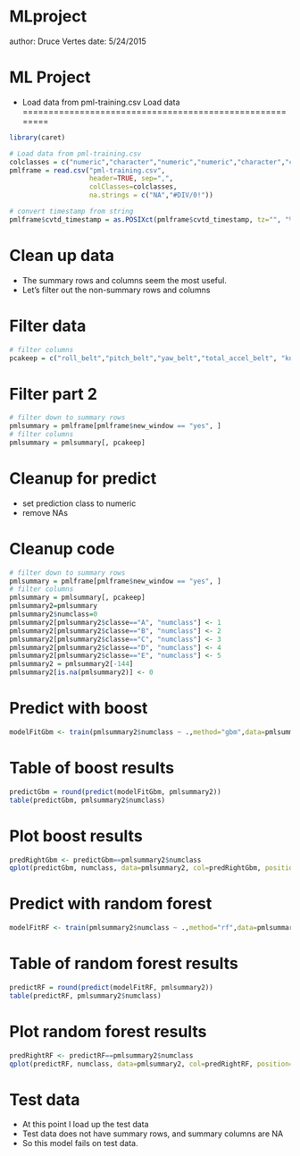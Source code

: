 MLproject
========================================================
author: Druce Vertes
date: 5/24/2015

ML Project
========================================================

- Load data from pml-training.csv
Load data
========================================================

```r
library(caret)

# Load data from pml-training.csv
colclasses = c("numeric","character","numeric","numeric","character","character","numeric","numeric","numeric","numeric","numeric","numeric","numeric","numeric","numeric","numeric","numeric","numeric","numeric","numeric","numeric","numeric","numeric","numeric","numeric","numeric","numeric","numeric","numeric","numeric","numeric","numeric","numeric","numeric","numeric","numeric","numeric","numeric","numeric","numeric","numeric","numeric","numeric","numeric","numeric","numeric","numeric","numeric","numeric","numeric","numeric","numeric","numeric","numeric","numeric","numeric","numeric","numeric","numeric","numeric","numeric","numeric","numeric","numeric","numeric","numeric","numeric","numeric","numeric","numeric","numeric","numeric","numeric","numeric","numeric","numeric","numeric","numeric","numeric","numeric","numeric","numeric","numeric","numeric","numeric","numeric","numeric","numeric","numeric","numeric","numeric","numeric","numeric","numeric","numeric","numeric","numeric","numeric","numeric","numeric","numeric","numeric","numeric","numeric","numeric","numeric","numeric","numeric","numeric","numeric","numeric","numeric","numeric","numeric","numeric","numeric","numeric","numeric","numeric","numeric","numeric","numeric","numeric","numeric","numeric","numeric","numeric","numeric","numeric","numeric","numeric","numeric","numeric","numeric","numeric","numeric","numeric","numeric","numeric","numeric","numeric","numeric","numeric","numeric","numeric","numeric","numeric","numeric","numeric","numeric","numeric","numeric","numeric","numeric","numeric","numeric","numeric","numeric","numeric","character")
pmlframe = read.csv("pml-training.csv", 
                    header=TRUE, sep=",",
                    colClasses=colclasses, 
                    na.strings = c("NA","#DIV/0!"))

# convert timestamp from string
pmlframe$cvtd_timestamp = as.POSIXct(pmlframe$cvtd_timestamp, tz="", "%m/%d/%Y %H:%M")


```

Clean up data
========================================================

- The summary rows and columns seem the most useful. 
- Let's filter out the non-summary rows and columns

Filter data
========================================================

```r
# filter columns
pcakeep = c("roll_belt","pitch_belt","yaw_belt","total_accel_belt", "kurtosis_roll_belt","kurtosis_picth_belt", "skewness_roll_belt","skewness_roll_belt.1", "max_roll_belt","max_picth_belt","max_yaw_belt", "min_roll_belt","min_pitch_belt","min_yaw_belt", "amplitude_roll_belt","amplitude_pitch_belt", "var_total_accel_belt","avg_roll_belt","stddev_roll_belt", "var_roll_belt","avg_pitch_belt","stddev_pitch_belt", "var_pitch_belt","avg_yaw_belt","stddev_yaw_belt", "var_yaw_belt","gyros_belt_x","gyros_belt_y", "gyros_belt_z","accel_belt_x","accel_belt_y", "accel_belt_z","magnet_belt_x","magnet_belt_y", "magnet_belt_z","roll_arm","pitch_arm", "yaw_arm","total_accel_arm","var_accel_arm", "avg_roll_arm","stddev_roll_arm","var_roll_arm", "avg_pitch_arm","stddev_pitch_arm","var_pitch_arm", "avg_yaw_arm","stddev_yaw_arm","var_yaw_arm", "gyros_arm_x","gyros_arm_y","gyros_arm_z", "accel_arm_x","accel_arm_y","accel_arm_z", "magnet_arm_x","magnet_arm_y","magnet_arm_z", "kurtosis_roll_arm","kurtosis_picth_arm","kurtosis_yaw_arm", "skewness_roll_arm","skewness_pitch_arm","skewness_yaw_arm", "max_roll_arm","max_picth_arm","max_yaw_arm", "min_roll_arm","min_pitch_arm","min_yaw_arm", "amplitude_roll_arm","amplitude_pitch_arm","amplitude_yaw_arm", "roll_dumbbell","pitch_dumbbell","yaw_dumbbell", "kurtosis_roll_dumbbell","kurtosis_picth_dumbbell", "skewness_roll_dumbbell","skewness_pitch_dumbbell", "max_roll_dumbbell","max_picth_dumbbell","max_yaw_dumbbell", "min_roll_dumbbell","min_pitch_dumbbell","min_yaw_dumbbell", "amplitude_roll_dumbbell","amplitude_pitch_dumbbell", "total_accel_dumbbell","var_accel_dumbbell","avg_roll_dumbbell", "stddev_roll_dumbbell","var_roll_dumbbell","avg_pitch_dumbbell", "stddev_pitch_dumbbell","var_pitch_dumbbell","avg_yaw_dumbbell", "stddev_yaw_dumbbell","var_yaw_dumbbell","gyros_dumbbell_x", "gyros_dumbbell_y","gyros_dumbbell_z","accel_dumbbell_x", "accel_dumbbell_y","accel_dumbbell_z","magnet_dumbbell_x", "magnet_dumbbell_y","magnet_dumbbell_z","roll_forearm", "pitch_forearm","yaw_forearm","kurtosis_roll_forearm", "kurtosis_picth_forearm","skewness_roll_forearm", "skewness_pitch_forearm","max_roll_forearm", "max_picth_forearm","max_yaw_forearm","min_roll_forearm", "min_pitch_forearm","min_yaw_forearm","amplitude_roll_forearm", "amplitude_pitch_forearm","total_accel_forearm", "var_accel_forearm","avg_roll_forearm","stddev_roll_forearm", "var_roll_forearm","avg_pitch_forearm","stddev_pitch_forearm", "var_pitch_forearm","avg_yaw_forearm","stddev_yaw_forearm", "var_yaw_forearm","gyros_forearm_x","gyros_forearm_y", "gyros_forearm_z","accel_forearm_x","accel_forearm_y", "accel_forearm_z","magnet_forearm_x","magnet_forearm_y", "magnet_forearm_z","classe")
```
Filter part 2
========================================================
```r

# filter down to summary rows
pmlsummary = pmlframe[pmlframe$new_window == "yes", ]
# filter columns
pmlsummary = pmlsummary[, pcakeep]


```

Cleanup for predict
========================================================

- set prediction class to numeric
- remove NAs

Cleanup code
========================================================
```r

# filter down to summary rows
pmlsummary = pmlframe[pmlframe$new_window == "yes", ]
# filter columns
pmlsummary = pmlsummary[, pcakeep]
pmlsummary2=pmlsummary
pmlsummary2$numclass=0
pmlsummary2[pmlsummary2$classe=="A", "numclass"] <- 1
pmlsummary2[pmlsummary2$classe=="B", "numclass"] <- 2
pmlsummary2[pmlsummary2$classe=="C", "numclass"] <- 3
pmlsummary2[pmlsummary2$classe=="D", "numclass"] <- 4
pmlsummary2[pmlsummary2$classe=="E", "numclass"] <- 5
pmlsummary2 = pmlsummary2[-144]
pmlsummary2[is.na(pmlsummary2)] <- 0

```

Predict with boost
========================================================

```r
modelFitGbm <- train(pmlsummary2$numclass ~ .,method="gbm",data=pmlsummary2)

```
Table of boost results
========================================================

```r
predictGbm = round(predict(modelFitGbm, pmlsummary2))
table(predictGbm, pmlsummary2$numclass)

```
Plot boost results
========================================================

```r
predRightGbm <- predictGbm==pmlsummary2$numclass
qplot(predictGbm, numclass, data=pmlsummary2, col=predRightGbm, position="jitter")

```

Predict with random forest
========================================================

```r
modelFitRF <- train(pmlsummary2$numclass ~ .,method="rf",data=pmlsummary2)

```
Table of random forest results
========================================================

```r
predictRF = round(predict(modelFitRF, pmlsummary2))
table(predictRF, pmlsummary2$numclass)

```
Plot random forest results
========================================================

```r
predRightRF <- predictRF==pmlsummary2$numclass
qplot(predictRF, numclass, data=pmlsummary2, col=predRightRF, position="jitter")

```
Test data
========================================================

- At this point I load up the test data  
- Test data does not have summary rows, and summary columns are NA
- So this model fails on test data.


